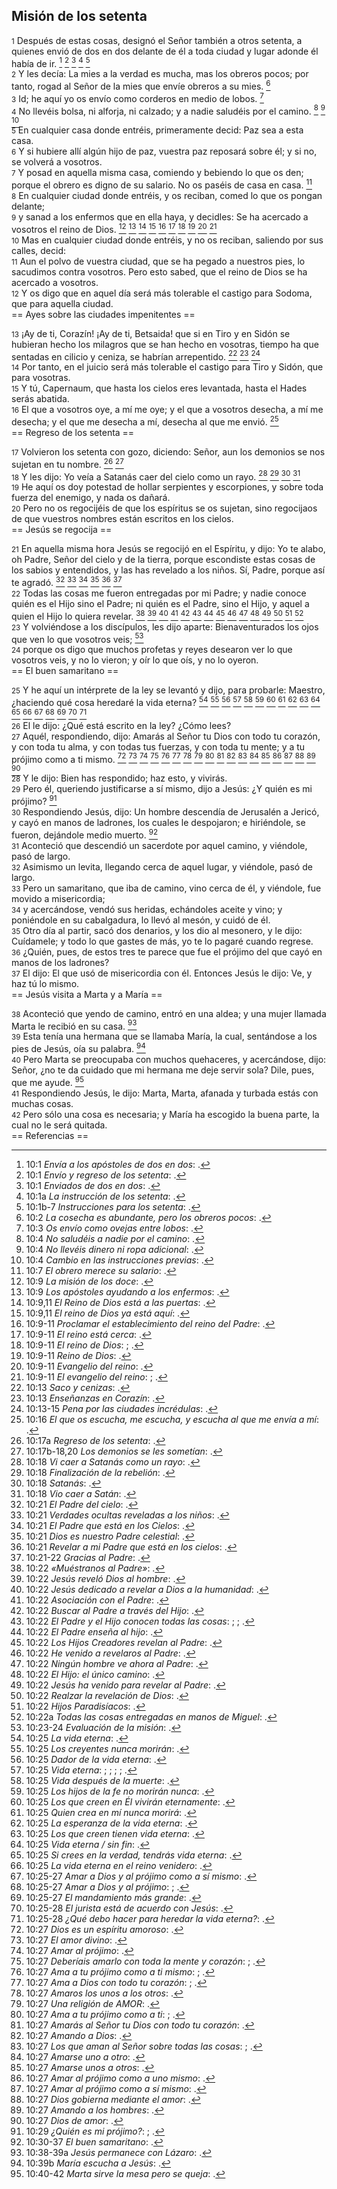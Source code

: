 == Misión de los setenta ==

{{anchor|1}} <small>1</small> Después de estas cosas, designó el Señor también a otros setenta, a quienes envió de dos en dos delante de él a toda ciudad y lugar adonde él había de ir. <ref>10:1 ''Envía a los apóstoles de dos en dos'': {{lib|LU|150|4|1}}.</ref> <ref>10:1 ''Envío y regreso de los setenta'': {{lib|LU|163|1|6}}.</ref> <ref>10:1 ''Enviados de dos en dos'': {{lib|LU|193|3|2}}.</ref> <ref>10:1a ''La instrucción de los setenta'': {{lib|LU|163|0|1}}.</ref> <ref>10:1b-7 ''Instrucciones para los setenta'': {{lib|LU|163|1|3}}.</ref><br>
{{anchor|2}} <small>2</small> Y les decía: La mies a la verdad es mucha, mas los obreros pocos; por tanto, rogad al Señor de la mies que envíe obreros a su mies. <ref>10:2 ''La cosecha es abundante, pero los obreros pocos'': {{lib|LU|150|4|1}}.</ref><br>
{{anchor|3}} <small>3</small> Id; he aquí yo os envío como corderos en medio de lobos. <ref>10:3 ''Os envío como ovejas entre lobos'': {{lib|LU|140|9|3}}.</ref><br>
{{anchor|4}} <small>4</small> No llevéis bolsa, ni alforja, ni calzado; y a nadie saludéis por el camino. <ref>10:4 ''No saludéis a nadie por el camino'': {{lib|LU|163|4|13}}.</ref> <ref>10:4 ''No llevéis dinero ni ropa adicional'': {{lib|LU|140|9|3}}.</ref> <ref>10:4 ''Cambio en las instrucciones previas'': {{lib|LU|180|0|2}}.</ref><br>
{{anchor|5}} <small>5</small> En cualquier casa donde entréis, primeramente decid: Paz sea a esta casa.<br>
{{anchor|6}} <small>6</small> Y si hubiere allí algún hijo de paz, vuestra paz reposará sobre él; y si no, se volverá a vosotros.<br>
{{anchor|7}} <small>7</small> Y posad en aquella misma casa, comiendo y bebiendo lo que os den; porque el obrero es digno de su salario. No os paséis de casa en casa. <ref>10:7 ''El obrero merece su salario'': {{lib|LU|140|9|3}}.</ref><br>
{{anchor|8}} <small>8</small> En cualquier ciudad donde entréis, y os reciban, comed lo que os pongan delante;<br>
{{anchor|9}} <small>9</small> y sanad a los enfermos que en ella haya, y decidles: Se ha acercado a vosotros el reino de Dios. <ref>10:9 ''La misión de los doce'': {{lib|LU|141|4|4}}.</ref> <ref>10:9 ''Los apóstoles ayudando a los enfermos'': {{lib|LU|141|8|1}}.</ref> <ref>10:9,11 ''El Reino de Dios está a las puertas'': {{lib|LU|142|1|1}}.</ref> <ref>10:9,11 ''El reino de Dios ya está aquí'': {{lib|LU|141|2|1}}.</ref> <ref>10:9-11 ''Proclamar el establecimiento del reino del Padre'': {{lib|LU|137|8|6}}.</ref> <ref>10:9-11 ''El reino está cerca'': {{lib|LU|140|1|6}}.</ref> <ref>10:9-11 ''El reino de Dios'': {{lib|LU|169|4|6}}; {{lib|LU|34|6|13}}.</ref> <ref>10:9-11 ''Reino de Dios'': {{lib|LU|153|2|4}}.</ref> <ref>10:9-11 ''Evangelio del reino'': {{lib|LU|193|0|4}}.</ref> <ref>10:9-11 ''El evangelio del reino'': {{lib|LU|143|1|5}}; {{lib|LU|190|5|4}}.</ref><br>
{{anchor|10}} <small>10</small> Mas en cualquier ciudad donde entréis, y no os reciban, saliendo por sus calles, decid:<br>
{{anchor|11}} <small>11</small> Aun el polvo de vuestra ciudad, que se ha pegado a nuestros pies, lo sacudimos contra vosotros. Pero esto sabed, que el reino de Dios se ha acercado a vosotros.<br>
{{anchor|12}} <small>12</small> Y os digo que en aquel día será más tolerable el castigo para Sodoma, que para aquella ciudad.<br>
== Ayes sobre las ciudades impenitentes ==

{{anchor|13}} <small>13</small> ¡Ay de ti, Corazín! ¡Ay de ti, Betsaida! que si en Tiro y en Sidón se hubieran hecho los milagros que se han hecho en vosotras, tiempo ha que sentadas en cilicio y ceniza, se habrían arrepentido. <ref>10:13 ''Saco y cenizas'': {{lib|LU|163|6|5}}.</ref> <ref>10:13 ''Enseñanzas en Corazín'': {{lib|LU|155|2|2}}.</ref> <ref>10:13-15 ''Pena por las ciudades incrédulas'': {{lib|LU|163|6|5}}.</ref><br>
{{anchor|14}} <small>14</small> Por tanto, en el juicio será más tolerable el castigo para Tiro y Sidón, que para vosotras.<br>
{{anchor|15}} <small>15</small> Y tú, Capernaum, que hasta los cielos eres levantada, hasta el Hades serás abatida.<br>
{{anchor|16}} <small>16</small> El que a vosotros oye, a mí me oye; y el que a vosotros desecha, a mí me desecha; y el que me desecha a mí, desecha al que me envió. <ref>10:16 ''El que os escucha, me escucha, y escucha al que me envía a mí'': {{lib|LU|163|1|4}}.</ref><br>
== Regreso de los setenta ==

{{anchor|17}} <small>17</small> Volvieron los setenta con gozo, diciendo: Señor, aun los demonios se nos sujetan en tu nombre. <ref>10:17a ''Regreso de los setenta'': {{lib|LU|163|6|1}}.</ref> <ref>10:17b-18,20 ''Los demonios se les sometían'': {{lib|LU|163|6|2}}.</ref><br>
{{anchor|18}} <small>18</small> Y les dijo: Yo veía a Satanás caer del cielo como un rayo. <ref>10:18 ''Vi caer a Satanás como un rayo'': {{lib|LU|53|8|3}}.</ref> <ref>10:18 ''Finalización de la rebelión'': {{lib|LU|120|2|2}}.</ref> <ref>10:18 ''Satanás'': {{lib|LU|53|1|4}}.</ref> <ref>10:18 ''Vio caer a Satán'': {{lib|LU|43|4|9}}.</ref><br>
{{anchor|19}} <small>19</small> He aquí os doy potestad de hollar serpientes y escorpiones, y sobre toda fuerza del enemigo, y nada os dañará.<br>
{{anchor|20}} <small>20</small> Pero no os regocijéis de que los espíritus se os sujetan, sino regocijaos de que vuestros nombres están escritos en los cielos.<br>
== Jesús se regocija ==

{{anchor|21}} <small>21</small> En aquella misma hora Jesús se regocijó en el Espíritu, y dijo: Yo te alabo, oh Padre, Señor del cielo y de la tierra, porque escondiste estas cosas de los sabios y entendidos, y las has revelado a los niños. Sí, Padre, porque así te agradó. <ref>10:21 ''El Padre del cielo'': {{lib|LU|196|0|2}}.</ref> <ref>10:21 ''Verdades ocultas reveladas a los niños'': {{lib|LU|144|8|8}}.</ref> <ref>10:21 ''El Padre que está en los Cielos'': {{lib|LU|142|3|8}}.</ref> <ref>10:21 ''Dios es nuestro Padre celestial'': {{lib|LU|131|10|2}}.</ref> <ref>10:21 ''Revelar a mi Padre que está en los cielos'': {{lib|LU|193|0|3}}.</ref> <ref>10:21-22 ''Gracias al Padre'': {{lib|LU|163|6|3}}.</ref><br>
{{anchor|22}} <small>22</small> Todas las cosas me fueron entregadas por mi Padre; y nadie conoce quién es el Hijo sino el Padre; ni quién es el Padre, sino el Hijo, y aquel a quien el Hijo lo quiera revelar. <ref>10:22 ''«Muéstranos al Padre»'': {{lib|LU|180|3|8}}.</ref> <ref>10:22 ''Jesús reveló Dios al hombre'': {{lib|LU|16|9|6}}.</ref> <ref>10:22 ''Jesús dedicado a revelar a Dios a la humanidad'': {{lib|LU|120|2|8}}.</ref> <ref>10:22 ''Asociación con el Padre'': {{lib|LU|161|2|9}}.</ref> <ref>10:22 ''Buscar al Padre a través del Hijo'': {{lib|LU|1|5|5}}.</ref> <ref>10:22 ''El Padre y el Hijo conocen todas las cosas'': {{lib|LU|169|4|2}}; {{lib|LU|169|4|2}}; {{lib|LU|169|4|2}}.</ref> <ref>10:22 ''El Padre enseña al hijo'': {{lib|LU|153|2|11}}.</ref> <ref>10:22 ''Los Hijos Creadores revelan al Padre'': {{lib|LU|20|10|3}}.</ref> <ref>10:22 ''He venido a revelaros al Padre'': {{lib|LU|165|3|8}}.</ref> <ref>10:22 ''Ningún hombre ve ahora al Padre'': {{lib|LU|157|6|10}}.</ref> <ref>10:22 ''El Hijo: el único camino'': {{lib|LU|8|3|7}}.</ref> <ref>10:22 ''Jesús ha venido para revelar al Padre'': {{lib|LU|153|2|4}}.</ref> <ref>10:22 ''Realzar la revelación de Dios'': {{lib|LU|120|4|4}}.</ref> <ref>10:22 ''Hijos Paradisíacos'': {{lib|LU|10|1|6}}.</ref> <ref>10:22a ''Todas las cosas entregadas en manos de Miguel'': {{lib|LU|120|0|5}}.</ref><br>
{{anchor|23}} <small>23</small> Y volviéndose a los discípulos, les dijo aparte: Bienaventurados los ojos que ven lo que vosotros veis; <ref>10:23-24 ''Evaluación de la misión'': {{lib|LU|163|6|4}}.</ref><br>
{{anchor|24}} <small>24</small> porque os digo que muchos profetas y reyes desearon ver lo que vosotros veis, y no lo vieron; y oír lo que oís, y no lo oyeron.<br>
== El buen samaritano ==

{{anchor|25}} <small>25</small> Y he aquí un intérprete de la ley se levantó y dijo, para probarle: Maestro, ¿haciendo qué cosa heredaré la vida eterna? <ref>10:25 ''La vida eterna'': {{lib|LU|146|3|7}}.</ref> <ref>10:25 ''Los creyentes nunca morirán'': {{lib|LU|162|7|5}}.</ref> <ref>10:25 ''Dador de la vida eterna'': {{lib|LU|128|1|10}}.</ref> <ref>10:25 ''Vida eterna'': {{lib|LU|101|6|8}}; {{lib|LU|162|2|7}}; {{lib|LU|27|1|5}}; {{lib|LU|2|2|1}}; {{lib|LU|3|0|1}}.</ref> <ref>10:25 ''Vida después de la muerte'': {{lib|LU|121|5|11}}.</ref> <ref>10:25 ''Los hijos de la fe no morirán nunca'': {{lib|LU|193|1|2}}.</ref> <ref>10:25 ''Los que creen en Él vivirán eternamente'': {{lib|LU|190|5|4}}.</ref> <ref>10:25 ''Quien crea en mí nunca morirá'': {{lib|LU|168|0|7}}.</ref> <ref>10:25 ''La esperanza de la vida eterna'': {{lib|LU|170|2|2}}.</ref> <ref>10:25 ''Los que creen tienen vida eterna'': {{lib|LU|153|2|11}}.</ref> <ref>10:25 ''Vida eterna / sin fin'': {{lib|LU|170|2|20}}.</ref> <ref>10:25 ''Si crees en la verdad, tendrás vida eterna'': {{lib|LU|157|6|10}}.</ref> <ref>10:25 ''La vida eterna en el reino venidero'': {{lib|LU|181|2|11}}.</ref> <ref>10:25-27 ''Amar a Dios y al prójimo como a sí mismo'': {{lib|LU|142|1|1}}.</ref> <ref>10:25-27 ''Amar a Dios y al prójimo'': {{lib|LU|142|3|22}}; {{lib|LU|142|4|2}}.</ref> <ref>10:25-27 ''El mandamiento más grande'': {{lib|LU|174|4|2}}.</ref> <ref>10:25-28 ''El jurista está de acuerdo con Jesús'': {{lib|LU|174|4|3}}.</ref> <ref>10:25-28 ''¿Qué debo hacer para heredar la vida eterna?'': {{lib|LU|164|1|1}}.</ref><br>
{{anchor|26}} <small>26</small> El le dijo: ¿Qué está escrito en la ley? ¿Cómo lees?<br>
{{anchor|27}} <small>27</small> Aquél, respondiendo, dijo: Amarás al Señor tu Dios con todo tu corazón, y con toda tu alma, y con todas tus fuerzas, y con toda tu mente; y a tu prójimo como a ti mismo. <ref>10:27 ''Dios es un espíritu amoroso'': {{lib|LU|195|10|4}}.</ref> <ref>10:27 ''El amor divino'': {{lib|LU|156|5|11}}.</ref> <ref>10:27 ''Amar al prójimo'': {{lib|LU|170|3|6}}.</ref> <ref>10:27 ''Deberíais amarlo con toda la mente y corazón'': {{lib|LU|131|10|2}}; {{lib|LU|131|10|2}}.</ref> <ref>10:27 ''Ama a tu prójimo como a ti mismo'': {{lib|LU|131|2|11}}; {{lib|LU|159|5|9}}.</ref> <ref>10:27 ''Ama a Dios con todo tu corazón'': {{lib|LU|163|4|8}}; {{lib|LU|163|4|8}}.</ref> <ref>10:27 ''Amaros los unos a los otros'': {{lib|LU|178|1|17}}.</ref> <ref>10:27 ''Una religión de AMOR'': {{lib|LU|196|3|16}}.</ref> <ref>10:27 ''Ama a tu prójimo como a ti'': {{lib|LU|159|5|4}}; {{lib|LU|174|4|2}}.</ref> <ref>10:27 ''Amarás al Señor tu Dios con todo tu corazón'': {{lib|LU|131|2|2}}.</ref> <ref>10:27 ''Amando a Dios'': {{lib|LU|110|3|8}}.</ref> <ref>10:27 ''Los que aman al Señor sobre todas las cosas'': {{lib|LU|131|2|13}}; {{lib|LU|131|2|13}}.</ref> <ref>10:27 ''Amarse uno a otro'': {{lib|LU|181|2|4}}.</ref> <ref>10:27 ''Amarse unos a otros'': {{lib|LU|191|4|3}}.</ref> <ref>10:27 ''Amar al prójimo como a uno mismo'': {{lib|LU|180|5|7}}.</ref> <ref>10:27 ''Amar al prójimo como a sí mismo'': {{lib|LU|103|5|2}}.</ref> <ref>10:27 ''Dios gobierna mediante el amor'': {{lib|LU|143|1|4}}.</ref> <ref>10:27 ''Amando a los hombres'': {{lib|LU|110|3|9}}.</ref> <ref>10:27 ''Dios de amor'': {{lib|LU|143|1|6}}.</ref><br>
{{anchor|28}} <small>28</small> Y le dijo: Bien has respondido; haz esto, y vivirás.<br>
{{anchor|29}} <small>29</small> Pero él, queriendo justificarse a sí mismo, dijo a Jesús: ¿Y quién es mi prójimo? <ref>10:29 ''¿Quién es mi prójimo?'': {{lib|LU|140|8|11}}; {{lib|LU|164|1|2}}.</ref><br>
{{anchor|30}} <small>30</small> Respondiendo Jesús, dijo: Un hombre descendía de Jerusalén a Jericó, y cayó en manos de ladrones, los cuales le despojaron; e hiriéndole, se fueron, dejándole medio muerto. <ref>10:30-37 ''El buen samaritano'': {{lib|LU|164|1|3}}.</ref><br>
{{anchor|31}} <small>31</small> Aconteció que descendió un sacerdote por aquel camino, y viéndole, pasó de largo.<br>
{{anchor|32}} <small>32</small> Asimismo un levita, llegando cerca de aquel lugar, y viéndole, pasó de largo.<br>
{{anchor|33}} <small>33</small> Pero un samaritano, que iba de camino, vino cerca de él, y viéndole, fue movido a misericordia;<br>
{{anchor|34}} <small>34</small> y acercándose, vendó sus heridas, echándoles aceite y vino; y poniéndole en su cabalgadura, lo llevó al mesón, y cuidó de él.<br>
{{anchor|35}} <small>35</small> Otro día al partir, sacó dos denarios, y los dio al mesonero, y le dijo: Cuídamele; y todo lo que gastes de más, yo te lo pagaré cuando regrese.<br>
{{anchor|36}} <small>36</small> ¿Quién, pues, de estos tres te parece que fue el prójimo del que cayó en manos de los ladrones?<br>
{{anchor|37}} <small>37</small> El dijo: El que usó de misericordia con él. Entonces Jesús le dijo: Ve, y haz tú lo mismo.<br>
== Jesús visita a Marta y a María ==

{{anchor|38}} <small>38</small> Aconteció que yendo de camino, entró en una aldea; y una mujer llamada Marta le recibió en su casa. <ref>10:38-39a ''Jesús permanece con Lázaro'': {{lib|LU|162|8|1}}.</ref><br>
{{anchor|39}} <small>39</small> Esta tenía una hermana que se llamaba María, la cual, sentándose a los pies de Jesús, oía su palabra. <ref>10:39b ''María escucha a Jesús'': {{lib|LU|162|8|2}}.</ref><br>
{{anchor|40}} <small>40</small> Pero Marta se preocupaba con muchos quehaceres, y acercándose, dijo: Señor, ¿no te da cuidado que mi hermana me deje servir sola? Dile, pues, que me ayude. <ref>10:40-42 ''Marta sirve la mesa pero se queja'': {{lib|LU|162|8|3}}.</ref><br>
{{anchor|41}} <small>41</small> Respondiendo Jesús, le dijo: Marta, Marta, afanada y turbada estás con muchas cosas.<br>
{{anchor|42}} <small>42</small> Pero sólo una cosa es necesaria; y María ha escogido la buena parte, la cual no le será quitada.<br>
== Referencias ==

<references />
